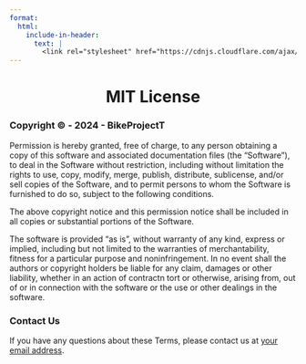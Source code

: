 ```yaml
---
format:
  html:
    include-in-header:
      text: |
        <link rel="stylesheet" href="https://cdnjs.cloudflare.com/ajax/libs/font-awesome/6.5.1/css/all.min.css">
---
```


<div style="text-align: center;">
<h1>MIT License <i class="fas fa-file-contract"></i></h1>
</div>

### Copyright &copy; - 2024 - BikeProjectT

<p class ="text"> Permission is hereby granted, free of charge, to any person obtaining a copy of this software and associated documentation files (the “Software”), to deal in the Software without restriction, including without limitation the rights to use, copy, modify, merge, publish, distribute, sublicense, and/or sell copies of the Software, and to permit persons to whom the Software is furnished to do so, subject to the following conditions. </p>

<p class ="text"> The above copyright notice and this permission notice shall be included in all copies or substantial portions of the Software. </p>

<p class ="text"> The software is provided "as is", without warranty of any kind, express or implied, including but not limited to the warranties of merchantability, fitness for a particular purpose and noninfringement. In no event shall the authors or copyright holders be liable for any claim, damages or other liability, whether in an action of contractn tort or otherwise, arising from, out of or in connection with the software or the use or other dealings in the software. </p>

### Contact Us

<p class = "text"> If you have any questions about these Terms, please contact us at <a href="about_us.html#mail">your email address</a>. </p>